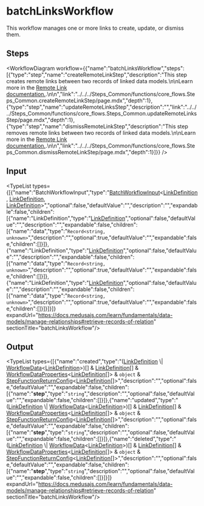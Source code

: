 
# batchLinksWorkflow

This workflow manages one or more links to create, update, or dismiss them.

## Steps

<WorkflowDiagram workflow={{"name":"batchLinksWorkflow","steps":[{"type":"step","name":"createRemoteLinkStep","description":"This step creates remote links between two records of linked data models.\n\nLearn more in the [Remote Link documentation.](https://docs.medusajs.com/advanced-development/modules/remote-link#create-link).\n\n","link":"../../../Steps_Common/functions/core_flows.Steps_Common.createRemoteLinkStep/page.mdx","depth":1},{"type":"step","name":"updateRemoteLinksStep","description":"","link":"../../../Steps_Common/functions/core_flows.Steps_Common.updateRemoteLinksStep/page.mdx","depth":1},{"type":"step","name":"dismissRemoteLinkStep","description":"This step removes remote links between two records of linked data models.\n\nLearn more in the [Remote Link documentation.](https://docs.medusajs.com/advanced-development/modules/remote-link#dismiss-link).\n\n","link":"../../../Steps_Common/functions/core_flows.Steps_Common.dismissRemoteLinkStep/page.mdx","depth":1}]}} />

## Input

<TypeList types={[{"name":"BatchWorkflowInput","type":"[BatchWorkflowInput](../../../../types/CommonTypes/types/types.CommonTypes.BatchWorkflowInput/page.mdx)&#60;[LinkDefinition](../../../../types/ModulesSdkTypes/types/types.ModulesSdkTypes.LinkDefinition/page.mdx), [LinkDefinition](../../../../types/ModulesSdkTypes/types/types.ModulesSdkTypes.LinkDefinition/page.mdx), [LinkDefinition](../../../../types/ModulesSdkTypes/types/types.ModulesSdkTypes.LinkDefinition/page.mdx)&#62;","optional":false,"defaultValue":"","description":"","expandable":false,"children":[{"name":"LinkDefinition","type":"[LinkDefinition](../../../../types/ModulesSdkTypes/types/types.ModulesSdkTypes.LinkDefinition/page.mdx)","optional":false,"defaultValue":"","description":"","expandable":false,"children":[{"name":"data","type":"`Record<string, unknown>`","description":"","optional":true,"defaultValue":"","expandable":false,"children":[]}]},{"name":"LinkDefinition","type":"[LinkDefinition](../../../../types/ModulesSdkTypes/types/types.ModulesSdkTypes.LinkDefinition/page.mdx)","optional":false,"defaultValue":"","description":"","expandable":false,"children":[{"name":"data","type":"`Record<string, unknown>`","description":"","optional":true,"defaultValue":"","expandable":false,"children":[]}]},{"name":"LinkDefinition","type":"[LinkDefinition](../../../../types/ModulesSdkTypes/types/types.ModulesSdkTypes.LinkDefinition/page.mdx)","optional":false,"defaultValue":"","description":"","expandable":false,"children":[{"name":"data","type":"`Record<string, unknown>`","description":"","optional":true,"defaultValue":"","expandable":false,"children":[]}]}]}]} expandUrl="https://docs.medusajs.com/learn/fundamentals/data-models/manage-relationships#retrieve-records-of-relation" sectionTitle="batchLinksWorkflow"/>

## Output

<TypeList types={[{"name":"created","type":"([LinkDefinition](../../../../types/ModulesSdkTypes/types/types.ModulesSdkTypes.LinkDefinition/page.mdx) \\| [WorkflowData](../../../../workflows/types/workflows.WorkflowData/page.mdx)&#60;[LinkDefinition](../../../../types/ModulesSdkTypes/types/types.ModulesSdkTypes.LinkDefinition/page.mdx)&#62;)[] & [LinkDefinition](../../../../types/ModulesSdkTypes/types/types.ModulesSdkTypes.LinkDefinition/page.mdx)[] & [WorkflowDataProperties](../../../../workflows/types/workflows.WorkflowDataProperties/page.mdx)&#60;[LinkDefinition](../../../../types/ModulesSdkTypes/types/types.ModulesSdkTypes.LinkDefinition/page.mdx)[]&#62; & `object` & [StepFunctionReturnConfig](../../../../workflows/types/workflows.StepFunctionReturnConfig/page.mdx)&#60;[LinkDefinition](../../../../types/ModulesSdkTypes/types/types.ModulesSdkTypes.LinkDefinition/page.mdx)[]&#62;","description":"","optional":false,"defaultValue":"","expandable":false,"children":[{"name":"__step__","type":"`string`","description":"","optional":false,"defaultValue":"","expandable":false,"children":[]}]},{"name":"updated","type":"([LinkDefinition](../../../../types/ModulesSdkTypes/types/types.ModulesSdkTypes.LinkDefinition/page.mdx) \\| [WorkflowData](../../../../workflows/types/workflows.WorkflowData/page.mdx)&#60;[LinkDefinition](../../../../types/ModulesSdkTypes/types/types.ModulesSdkTypes.LinkDefinition/page.mdx)&#62;)[] & [LinkDefinition](../../../../types/ModulesSdkTypes/types/types.ModulesSdkTypes.LinkDefinition/page.mdx)[] & [WorkflowDataProperties](../../../../workflows/types/workflows.WorkflowDataProperties/page.mdx)&#60;[LinkDefinition](../../../../types/ModulesSdkTypes/types/types.ModulesSdkTypes.LinkDefinition/page.mdx)[]&#62; & `object` & [StepFunctionReturnConfig](../../../../workflows/types/workflows.StepFunctionReturnConfig/page.mdx)&#60;[LinkDefinition](../../../../types/ModulesSdkTypes/types/types.ModulesSdkTypes.LinkDefinition/page.mdx)[]&#62;","description":"","optional":false,"defaultValue":"","expandable":false,"children":[{"name":"__step__","type":"`string`","description":"","optional":false,"defaultValue":"","expandable":false,"children":[]}]},{"name":"deleted","type":"([LinkDefinition](../../../../types/ModulesSdkTypes/types/types.ModulesSdkTypes.LinkDefinition/page.mdx) \\| [WorkflowData](../../../../workflows/types/workflows.WorkflowData/page.mdx)&#60;[LinkDefinition](../../../../types/ModulesSdkTypes/types/types.ModulesSdkTypes.LinkDefinition/page.mdx)&#62;)[] & [LinkDefinition](../../../../types/ModulesSdkTypes/types/types.ModulesSdkTypes.LinkDefinition/page.mdx)[] & [WorkflowDataProperties](../../../../workflows/types/workflows.WorkflowDataProperties/page.mdx)&#60;[LinkDefinition](../../../../types/ModulesSdkTypes/types/types.ModulesSdkTypes.LinkDefinition/page.mdx)[]&#62; & `object` & [StepFunctionReturnConfig](../../../../workflows/types/workflows.StepFunctionReturnConfig/page.mdx)&#60;[LinkDefinition](../../../../types/ModulesSdkTypes/types/types.ModulesSdkTypes.LinkDefinition/page.mdx)[]&#62;","description":"","optional":false,"defaultValue":"","expandable":false,"children":[{"name":"__step__","type":"`string`","description":"","optional":false,"defaultValue":"","expandable":false,"children":[]}]}]} expandUrl="https://docs.medusajs.com/learn/fundamentals/data-models/manage-relationships#retrieve-records-of-relation" sectionTitle="batchLinksWorkflow"/>
